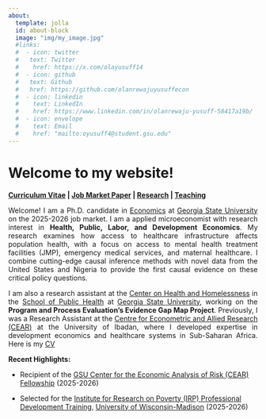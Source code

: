 ```yaml
---
about:
  template: jolla
  id: about-block
  image: "img/my_image.jpg"
  #links:
  #  - icon: twitter
  #   text: Twitter
  #    href: https://x.com/olayusuff14
  #  - icon: github
  #   text: Github
  #   href: https://github.com/olanrewajuyusuffecon
  #  - icon: linkedin
  #    text: LinkedIn
  #    href: https://www.linkedin.com/in/olanrewaju-yusuff-58417a19b/
  #  - icon: envelope
  #    text: Email
  #    href: "mailto:oyusuff4@student.gsu.edu"  
---
```


::: {#about-block}
:::

# Welcome to my website!

**[Curriculum Vitae](cv/cv.pdf) | [Job Market Paper](research/ola_yusuff_jmp.pdf) | [Research](research/index.qmd) | [Teaching](teaching/index.qmd)**

<div style="margin-top: 10px; text-align: justify;">

Welcome! I am a Ph.D. candidate in [Economics](https://aysps.gsu.edu/economics/) at [Georgia State University](https://www.gsu.edu/) on the 2025-2026 job market. I am a applied microeconomist with research interest in **Health, Public, Labor, and Development Economics**. My research examines how access to healthcare infrastructure affects population health, with a focus on access to mental health treatment facilities (JMP), emergency medical services, and maternal healthcare. I combine cutting-edge causal inference methods with novel data from the United States and Nigeria to provide the first causal evidence on these critical policy questions. 

I am also a research assistant at the [Center on Health and Homelessness](https://chh.gsu.edu/) in the [School of Public Health](https://publichealth.gsu.edu/) at [Georgia State University](https://www.gsu.edu/), working on the **Program and Process Evaluation's Evidence Gap Map Project**. Previously, I was a Research Assistant at the [Centre for Econometric and Allied Research (CEAR)](https://www.linkedin.com/company/centre-for-econometrics-and-applied-research/posts/?feedView=all) at the University of Ibadan, where I developed expertise in development economics and healthcare systems in Sub-Saharan Africa. Here is my [CV](cv/cv.pdf) 

</div>

**Recent Highlights:**


- Recipient of the [GSU Center for the Economic Analysis of Risk (CEAR) Fellowship](https://cear.gsu.edu/) (2025-2026)

- Selected for the [Institute for Research on Poverty (IRP) Professional Development Training](https://www.irp.wisc.edu/staff/yusuff-olanrewaju/), [University of Wisconsin-Madison](https://www.irp.wisc.edu/training/professional-development-training-series-on-poverty-and-economic-mobility-research/) (2025-2026)

<!--- Presented at the American Society of Health Economists Annual Meeting (2024, 2025) and APPAM Fall Research Conference (2024, 2025)
- Panel Organizer, American Society of Health Economists Conference, San Diego (2024)

[CV](/cv/index.qmd) <!-- | [Job Market Paper](#) | [Teaching Materials](#) -->



